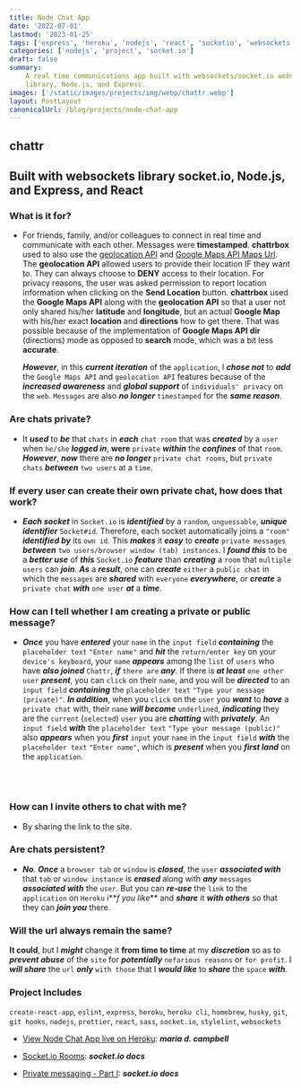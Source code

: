 ```yaml
---
title: Node Chat App
date: '2022-07-01'
lastmod: '2023-01-25'
tags: ['express', 'heroku', 'nodejs', 'react', 'socketio', 'websockets']
categories: ['nodejs', 'project', 'socket.io']
draft: false
summary:
    A real time communications app built with websockets/socket.io websocket
    library, Node.js, and Express.
images: ['/static/images/projects/img/webp/chattr.webp']
layout: PostLayout
canonicalUrl: /blog/projects/node-chat-app
---
```


<Interglobalmedia
	src="/static/images/projects/img/webp/chattr.webp"
	author="Maria D. Campbell"
	alt="Node Chat App"
	srcUrl="/static/images/projects/img/webp/chattr.webp"
	authorUrl="/about"
/>

## chattr

## Built with websockets library socket.io, Node.js, and Express, and React

### What is it for?

-   For friends, family, and/or colleagues to connect in real time and
    communicate with each other. Messages were **timestamped**. **chattrbox**
    used to also use the
    [geolocation API](https://developer.mozilla.org/en-US/docs/Web/API/Geolocation/Using_geolocation)
    and
    [Google Maps API Maps Url](https://developers.google.com/maps/documentation/urls/guide).
    The **geolocation API** allowed users to provide their location IF they want
    to. They can always choose to **DENY** access to their location. For privacy
    reasons, the user was asked permission to report location information when
    clicking on the **Send Location** button. **chattrbox** used the **Google
    Maps API** along with the **geolocation API** so that a user not only shared
    his/her **latitude** and **longitude**, but an actual **Google Map** with
    his/her exact **location** and **directions** how to get there. That was
    possible because of the implementation of **Google Maps API** **dir**
    (directions) mode as opposed to **search** mode, which was a bit less
    **accurate**.

    **_However_**, in this **_current iteration_** of the `application`, I
    **_chose not_** to **_add_** the `Google Maps API` and `geolocation API`
    features because of the **_increased awareness_** and **_global support_**
    of `individuals' privacy` on the `web`. `Messages` are also **_no longer_**
    `timestamped` for the **_same reason_**.

### Are chats private?

-   It **_used_** to **_be_** that `chats` in **_each_** `chat room` that was
    **_created_** by a `user` when `he/she` **_logged in_**, **were** `private`
    **_within_** the **_confines_** of that `room`. **_However_**, **_now_**
    there are **_no longer_** `private chat rooms`, but `private chats`
    **_between_** `two users` at a `time`.

### If every user can create their own private chat, how does that work?

-   **_Each socket_** in `Socket.io` is **_identified_** by a `random`,
    `unguessable`, **_unique identifier_** `Socket#id`. Therefore, each socket
    automatically joins a `"room"` **_identified by_** its `own id`. This
    **_makes_** it **_easy_** to **_create_** `private messages` **_between_**
    `two users/browser window (tab) instances`. I **_found this_** to be a
    **_better use_** of **_this_** `Socket.io` _**feature**_ than _**creating**_
    a `room` that `multiple users` can _**join**_. _**As**_ a _**result**_, one
    can _**create**_ `either` a `public chat` in which the `messages` are
    _**shared**_ with `everyone` _**everywhere**_, or _**create**_ a
    `private chat` _**with**_ `one user` _**at**_ a **_time_**.

### How can I tell whether I am creating a private or public message?

-   **_Once_** you have **_entered_** your `name` in the `input field`
    **_containing_** the `placeholder text` `"Enter name"` and **_hit_** the
    `return/enter key` on your `device's keyboard`, your `name` **_appears_**
    among the `list` of `users` who have **_also joined_** `Chattr`, **_if_**
    `there are` **_any_**. If there is **_at least_** `one other user`
    **_present_**, you can `click` on their `name`, and you will be
    **_directed_** to an `input field` **_containing_** the `placeholder text`
    `"Type your message (private)"`. **_In addition_**, when you `click` on the
    `user` you **_want_** to **_have_** a `private chat` with, their `name`
    **_will become_** `underlined`, **_indicating_** they are the `current`
    (`selected`) `user` you are **_chatting_** with **_privately_**. An
    `input field` **_with_** the `placeholder text`
    `"Type your message (public)"` also **_appears_** when you **_first_**
    `input` your `name` in the `input field` **_with_** the `placeholder text`
    `"Enter name"`, which is **_present_** when you **_first land_** on the
    `application`.

    <br />
    <Interglobalmedia
    	src="/static/images/projects/img/webp/chattr-public-message-input.webp"
    	author="Maria D. Campbell"
    	alt="Chattr public message input field"
    	srcUrl="/static/images/projects/img/webp/chattr-public-message-input.webp"
    	authorUrl="/about"
    />
    <br />
    <Interglobalmedia
    	src="/static/images/projects/img/webp/chattr-public-private-message-inputs.jpg"
    	author="Maria D. Campbell"
    	alt="Chattr public and private message input fields"
    	srcUrl="/static/images/projects/img/webp/chattr-public-private-message-inputs.jpg"
    	authorUrl="/about"
    />

### How can I invite others to chat with me?

-   By sharing the link to the site.

### Are chats persistent?

-   **_No_**. **_Once_** a `browser tab` or `window` is **_closed_**, the `user`
    **_associated with_** that `tab` or `window instance` is **_erased_** along
    with **_any_** `messages` **_associated with_** the `user`. But you can
    **_re-use_** the `link` to the `application` on `Heroku` i**_f you like_**
    and **_share_** it **_with others_** so that they can **_join you_** there.

### Will the url always remain the same?

**It could**, but I **_might_** change it **from time to time** at my
**_discretion_** so as to **_prevent abuse_** of the `site` for
**_potentially_** `nefarious reasons` or `for profit`. I **_will share_** the
`url` **_only_** `with those` that I **_would like_** to **_share_** the `space`
**_with_**.

### Project Includes

`create-react-app`, `eslint`, `express`, `heroku`, `heroku cli`, `homebrew`,
`husky`, `git`, `git hooks`, `nodejs`, `prettier`, `react`, `sass`, `socket.io`,
`stylelint`, `websockets`

-   [View Node Chat App live on Heroku](https://socketio-realtime-node-chat.herokuapp.com/):
    **_maria d. campbell_**

-   [Socket.io Rooms](https://socket.io/docs/v3/rooms/): **_socket.io docs_**

-   [Private messaging - Part I](https://socket.io/get-started/private-messaging-part-1/):
    **_socket.io docs_**
